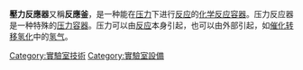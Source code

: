 {{Unreferenced|time=2022-05-31T06:56:28+00:00}}
{{Expand language|1=en|time=2021-04-02T04:58:08+00:00}}
'''壓力反應器'''又稱'''反應釜'''，是一种能在[[压力|压力]]下进行[[反应|反应]]的[[化学反应|化学反应]][[容器|容器]]。压力反应器是一种特殊的[[压力容器|压力容器]]。压力可以由[[反应|反应]]本身引起，也可以由外部引起，如[[催化|催化]][[转移氢化|转移氢化]]中的[[氢气|氢气]]。

[[Category:實驗室技術|Category:實驗室技術]]
[[Category:實驗室設備|Category:實驗室設備]]